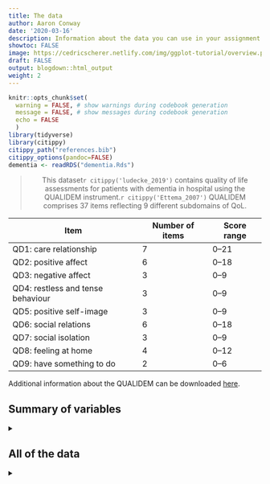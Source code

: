 ```yaml
---
title: The data
author: Aaron Conway
date: '2020-03-16'
description: Information about the data you can use in your assignment
showtoc: FALSE
image: https://cedricscherer.netlify.com/img/ggplot-tutorial/overview.png
draft: FALSE
output: blogdown::html_output
weight: 2
---
```


```r
knitr::opts_chunk$set(
  warning = FALSE, # show warnings during codebook generation
  message = FALSE, # show messages during codebook generation
  echo = FALSE
  )
library(tidyverse)
library(citippy)
citippy_path("references.bib")
citippy_options(pandoc=FALSE)
dementia <- readRDS("dementia.Rds")

```

<center>

>This dataset`r citippy('ludecke_2019')` contains quality of life assessments for patients with dementia in hospital using the QUALIDEM instrument.`r citippy('Ettema_2007')` QUALIDEM comprises 37 items reflecting 9 different subdomains of QoL. 

</center>


|Item | Number of items | Score range|
|---|---|---|
|QD1: care relationship |7 | 0–21 |
| QD2: positive affect |6 | 0–18 |
|QD3: negative affect|3 |0–9|
|QD4: restless and tense behaviour|3 |0–9|
|QD5: positive self-image|3 |0–9|
|QD6: social relations|6 |0–18|
|QD7: social isolation|3 |0–9|
|QD8: feeling at home|4 |0–12|
|QD9: have something to do|2 |0–6|

<i class="fad fa-download"></i> Additional information about the QUALIDEM can be downloaded <a href="http://www.emgo.nl/files/2158">here</a>.


<h2> Summary of variables</h2>
<details>
<summary>
</summary>
```r
summary <- read_csv("codebook.csv")

reactable::reactable(data = summary,
                     resizable = TRUE, 
              showPageSizeOptions = TRUE, 
              onClick = "expand", 
              highlight = TRUE,
              filterable=TRUE)
```


</details>

<h2> All of the data</h2>
<details>
<summary>
</summary>

```r
reactable::reactable(data = dementia,
                     resizable = TRUE, 
              showPageSizeOptions = TRUE, 
              onClick = "expand", 
              highlight = TRUE,
              filterable=TRUE)
```

</details>

